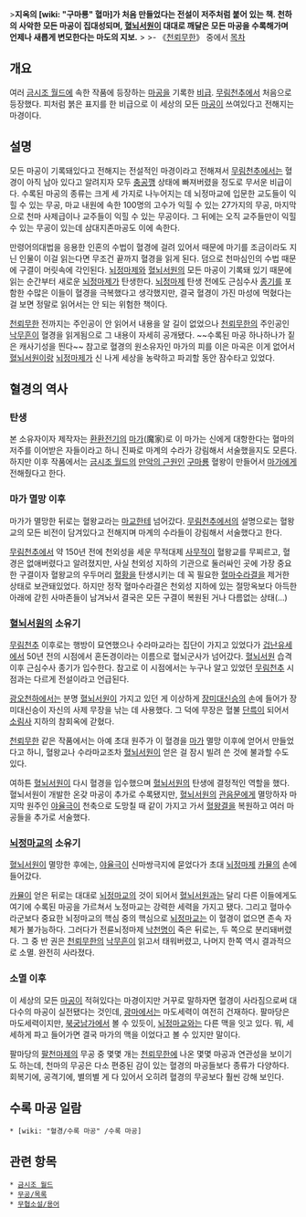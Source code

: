 {{{+1 血經}}}
>'''지옥의 [wiki: "구마룡" 혈마]가 처음 만들었다는 전설이 저주처럼 붙어 있는 책. 천하의 사악한 모든 마공이 집대성되며, [[혈뇌서원]]이 대대로 깨달은 모든 마공을 수록해가며 언제나 새롭게 변모한다는 마도의 지보.'''
>
>- 《[[천뢰무한]]》 중에서
[[목차]]
== 개요 ==
여러 [[금시조 월드]]에 속한 작품에 등장하는 [[마공]]을 기록한 [[비급]]. [[무림천추]]에서 처음으로 등장했다. 피처럼 붉은 표지를 한 비급으로 이 세상의 모든 [[마공]]이 쓰여있다고 전해지는 마경이다.

== 설명 ==
모든 마공이 기록돼있다고 전해지는 전설적인 마경이라고 전해져서 [[무림천추]]에서는 혈경이 아직 남아 있다고 알려지자 모두 [[충공깽]] 상태에 빠져버렸을 정도로 무서운 비급이다. 수록된 마공의 종류는 크게 세 가지로 나누어지는 데 뇌정마교에 입문한 교도들이 익힐 수 있는 무공, 마교 내원에 속한 100명의 고수가 익힐 수 있는 27가지의 무공, 마지막으로 천마 사제급이나 교주들이 익힐 수 있는 무공이다. 그 뒤에는 오직 교주들만이 익힐 수 있는 무공이 있는데 삼대지존마공도 이에 속한다.

만령어의대법을 응용한 인혼의 수법이 혈경에 걸려 있어서 때문에 마기를 조금이라도 지닌 인물이 이걸 읽는다면 무조건 끝까지 혈경을 읽게 된다. 덤으로 천마심인의 수법 때문에 구결이 머릿속에 각인된다. [[뇌정마제]]와 [[혈뇌서원]]의 모든 마공이 기록돼 있기 때문에 읽는 순간부터 새로운 [[뇌정마제]]가 탄생한다. [[뇌정마제]] 탄생 전에도 근심수사 [[종기]]를 포함한 수많은 이들이 혈경을 극복했다고 생각했지만, 결국 혈경이 가진 마성에 먹혔다는 걸 보면 정말로 읽어서는 안 되는 위험한 책이다.

[[천뢰무한]] 전까지는 주인공이 안 읽어서 내용을 알 길이 없었으나 [[천뢰무한]]의 주인공인 [[낙무흔]]이 혈경을 읽게됨으로 그 내용이 자세히 공개됐다. ~~수록된 마공 하나하나가 짙은 캐사기성을 띈다~~ 참고로 혈경의 원소유자인 마가의 피를 이은 마곡은 이게 없어서 [[혈뇌서원]]이랑 [[뇌정마제]]가 신 나게 세상을 농락하고 파괴할 동안 잠수타고 있었다. 

== 혈경의 역사 ==
=== 탄생 ===
본 소유자이자 제작자는 [[환환전기]]의 [[마가]](魔家)로 이 마가는 신에게 대항한다는 혈마의 저주를 이어받은 자들이라고 하니 진짜로 마계의 수라가 강림해서 서술했을지도 모른다. 하지만 이후 작품에서는 [[금시조 월드]]의 [[만악의 근원]]인 [[구마룡]] 혈왕이 만들어서 [[마가]]에게 전해줬다고 한다. 

=== 마가 멸망 이후 ===
마가가 멸망한 뒤로는 혈왕교라는 [[마교]]한테 넘어갔다. [[무림천추]]에서의 설명으로는 혈왕교의 모든 비전이 담겨있다고 전해지며 마계의 수라들이 강림해서 서술했다고 한다.

[[무림천추]]에서 약 150년 전에 천외성을 세운 무적대제 [[사무적]]이 혈왕교를 무찌르고, 혈경은 없애버렸다고 알려졌지만,  사실 천외성 지하의 기관으로 둘러싸인 곳에 가장 중요한 구결이자 혈왕교의 우두머리 [[혈황]]을 탄생시키는 데 꼭 필요한 [[혈마수라결]]을 제거한 상태로 보관돼있었다. 하지만 정작 혈마수라결은 천외성 지하에 있는 절망옥보다 아득한 아래에 갇힌 사마존들이 남겨놔서 결국은 모든 구결이 복원된 거나 다름없는 상태(…)

=== [[혈뇌서원]]의 소유기 ===
[[무림천추]] 이후로는 행방이 묘연했으나 수라마교라는 집단이 가지고 있었다가 [[겁난유세]]에서 50년 전의 시점에서 혼돈경이라는 이름으로 혈뇌군사가 넘어갔다. [[혈뇌서원]] 습격 이후 근심수사 종기가 입수한다. 참고로 이 시점에서는 누구나 알고 있었던 [[무림천추]] 시점과는 다르게 전설이라고 언급된다.

[[광오천하]]에서는 분명 [[혈뇌서원]]이 가지고 있던 게 이상하게 [[장미대신승]]의 손에 들어가 장미대신승이 자신의 사제 무장을 낚는 데 사용했다. 그 덕에 무장은 혈불 [[단륵]]이 되어서 [[소림사]] 지하의 참회옥에 갇혔다.

[[천뢰무한]] 같은 작품에서는 아예 초대 원주가 이 혈경을 [[마가]] 멸망 이후에 얻어서 만들었다고 하니, 혈왕교나 수라마교조차 [[혈뇌서원]]이 얻은 걸 잠시 빌려 쓴 것에 불과할 수도 있다.

여하튼 [[혈뇌서원]]이 다시 혈경을 입수했으며 [[혈뇌서원]]의 탄생에 결정적인 역할을 했다. 혈뇌서원이 개발한 온갖 마공이 추가로 수록됐지만, [[혈뇌서원]]의 [[관음문]]에게 멸망하자 마지막 원주인 [[야율극]]이 천축으로 도망칠 때 같이 가지고 가서 [[혈왕결]]을 복원하고 여러 마공들을 추가로 서술했다. 

=== [[뇌정마교]]의 소유기 ===
[[혈뇌서원]]이 멸망한 후에는, [[야율극]]이 신마쌍극지에 묻었다가 초대 [[뇌정마제]] [[카뮬]]의 손에 들어갔다.

[[카뮬]]이 얻은 뒤로는 대대로 [[뇌정마교]]의 것이 되어서 [[혈뇌서원]]과는 달리 다른 이들에게도 여기에 수록된 마공을 가르쳐서 노정마교는 강력한 세력을 가지고 됐다. 그리고 혈마수라군보다 중요한 뇌정마교의 핵심 중의 핵심으로 [[뇌정마교]]는 이 혈경이 없으면 존속 자체가 불가능하다. 그러다가 전륜뇌정마제 [[낙천명]]이 죽은 뒤로는, 두 쪽으로 분리돼버렸다. 그 중 반 권은 [[천뢰무한]]의 [[낙무흔]]이 읽고서 태워버렸고, 나머지 한쪽 역시 결과적으로 소멸. 완전히 사라졌다.

=== 소멸 이후 ===
이 세상의 모든 [[마공]]이 적혀있다는 마경이지만 거꾸로 말하자면 혈경이 사라짐으로써 대다수의 마공이 실전됐다는 것인데, [[광마]]에서는 마도세력이 여전히 건재하다. 팔마당은 마도세력이지만, [[북궁남가]]에서 볼 수 있듯이, [[뇌정마교]]와는 다른 맥을 잇고 있다. 뭐, 세세하게 파고 들어가면 결국 마가의 맥을 이었다고 볼 수 있지만 말이다.

팔마당의 [[팔천마제]]의 무공 중 몇몇 개는 [[천뢰무한]]에 나온 몇몇 마공과 연관성을 보이기도 하는데, 천마의 무공은 다소 편중된 감이 있는 혈경의 마공들보다 종류가 다양하다. 회복기에, 공격기에, 별의별 게 다 있어서 오히려 혈경의 무공보다 훨씬 강해 보인다.

== 수록 마공 일람 ==
 * [wiki: "혈경/수록 마공" /수록 마공] 

== 관련 항목 ==
 * [[금시조 월드]]
 * [[무공/목록]]
 * [[무협소설/용어]]
